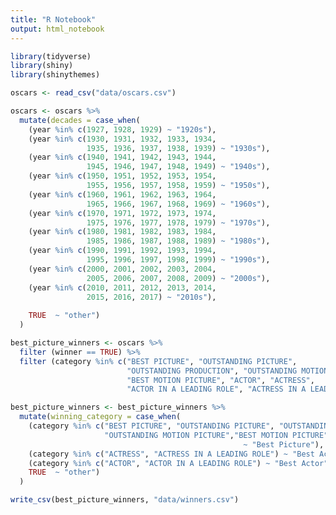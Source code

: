 ```yaml
---
title: "R Notebook"
output: html_notebook
---
```


```r
library(tidyverse)
library(shiny)
library(shinythemes)

oscars <- read_csv("data/oscars.csv")
```

```r
oscars <- oscars %>% 
  mutate(decades = case_when(
    (year %in% c(1927, 1928, 1929) ~ "1920s"),
    (year %in% c(1930, 1931, 1932, 1933, 1934,
                 1935, 1936, 1937, 1938, 1939) ~ "1930s"),
    (year %in% c(1940, 1941, 1942, 1943, 1944,
                 1945, 1946, 1947, 1948, 1949) ~ "1940s"),
    (year %in% c(1950, 1951, 1952, 1953, 1954,
                 1955, 1956, 1957, 1958, 1959) ~ "1950s"),
    (year %in% c(1960, 1961, 1962, 1963, 1964,
                 1965, 1966, 1967, 1968, 1969) ~ "1960s"),
    (year %in% c(1970, 1971, 1972, 1973, 1974,
                 1975, 1976, 1977, 1978, 1979) ~ "1970s"),
    (year %in% c(1980, 1981, 1982, 1983, 1984,
                 1985, 1986, 1987, 1988, 1989) ~ "1980s"),
    (year %in% c(1990, 1991, 1992, 1993, 1994,
                 1995, 1996, 1997, 1998, 1999) ~ "1990s"),
    (year %in% c(2000, 2001, 2002, 2003, 2004,
                 2005, 2006, 2007, 2008, 2009) ~ "2000s"),
    (year %in% c(2010, 2011, 2012, 2013, 2014,
                 2015, 2016, 2017) ~ "2010s"),
    
    TRUE  ~ "other")
  )
```

```r
best_picture_winners <- oscars %>% 
  filter (winner == TRUE) %>% 
  filter (category %in% c("BEST PICTURE", "OUTSTANDING PICTURE", 
                          "OUTSTANDING PRODUCTION", "OUTSTANDING MOTION PICTURE",
                          "BEST MOTION PICTURE", "ACTOR", "ACTRESS",
                          "ACTOR IN A LEADING ROLE", "ACTRESS IN A LEADING ROLE"))
```

```r
best_picture_winners <- best_picture_winners %>% 
  mutate(winning_category = case_when(
    (category %in% c("BEST PICTURE", "OUTSTANDING PICTURE", "OUTSTANDING PRODUCTION",
                     "OUTSTANDING MOTION PICTURE","BEST MOTION PICTURE")
                                                    ~ "Best Picture"),
    (category %in% c("ACTRESS", "ACTRESS IN A LEADING ROLE") ~ "Best Actress"),
    (category %in% c("ACTOR", "ACTOR IN A LEADING ROLE") ~ "Best Actor"),
    TRUE  ~ "other")
  )
```

```r
write_csv(best_picture_winners, "data/winners.csv")
```






